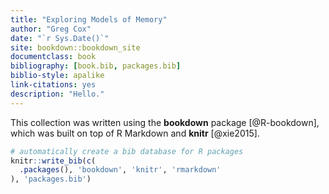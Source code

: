 ```yaml
--- 
title: "Exploring Models of Memory"
author: "Greg Cox"
date: "`r Sys.Date()`"
site: bookdown::bookdown_site
documentclass: book
bibliography: [book.bib, packages.bib]
biblio-style: apalike
link-citations: yes
description: "Hello."
---
```


This collection was written using the **bookdown** package [@R-bookdown], which was built on top of R Markdown and **knitr** [@xie2015].

```r
# automatically create a bib database for R packages
knitr::write_bib(c(
  .packages(), 'bookdown', 'knitr', 'rmarkdown'
), 'packages.bib')
```
